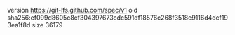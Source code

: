 version https://git-lfs.github.com/spec/v1
oid sha256:ef099d8605c8cf304397673cdc591df18576c268f3518e9116d4dcf193ea1f8d
size 36179
